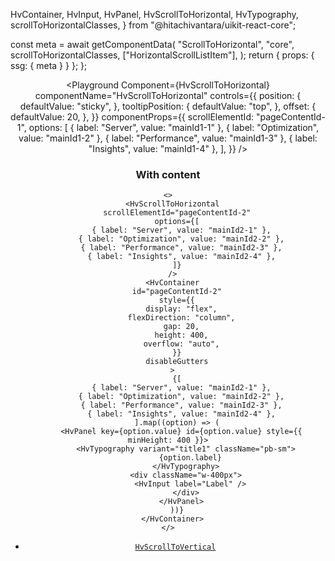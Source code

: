   HvContainer,
  HvInput,
  HvPanel,
  HvScrollToHorizontal,
  HvTypography,
  scrollToHorizontalClasses,
} from "@hitachivantara/uikit-react-core";


  const meta = await getComponentData(
    "ScrollToHorizontal",
    "core",
    scrollToHorizontalClasses,
    ["HorizontalScrollListItem"],
  );
  return { props: { ssg: { meta } } };
};

<Header />

<Playground
  Component={HvScrollToHorizontal}
  componentName="HvScrollToHorizontal"
  controls={{
    position: {
      defaultValue: "sticky",
    },
    tooltipPosition: {
      defaultValue: "top",
    },
    offset: {
      defaultValue: 20,
    },
  }}
  componentProps={{
    scrollElementId: "pageContentId-1",
    options: [
      { label: "Server", value: "mainId1-1" },
      { label: "Optimization", value: "mainId1-2" },
      { label: "Performance", value: "mainId1-3" },
      { label: "Insights", value: "mainId1-4" },
    ],
  }}
/>

### With content

```tsx live
<>
  <HvScrollToHorizontal
    scrollElementId="pageContentId-2"
    options={[
      { label: "Server", value: "mainId2-1" },
      { label: "Optimization", value: "mainId2-2" },
      { label: "Performance", value: "mainId2-3" },
      { label: "Insights", value: "mainId2-4" },
    ]}
  />
  <HvContainer
    id="pageContentId-2"
    style={{
      display: "flex",
      flexDirection: "column",
      gap: 20,
      height: 400,
      overflow: "auto",
    }}
    disableGutters
  >
    {[
      { label: "Server", value: "mainId2-1" },
      { label: "Optimization", value: "mainId2-2" },
      { label: "Performance", value: "mainId2-3" },
      { label: "Insights", value: "mainId2-4" },
    ].map((option) => (
      <HvPanel key={option.value} id={option.value} style={{ minHeight: 400 }}>
        <HvTypography variant="title1" className="pb-sm">
          {option.label}
        </HvTypography>
        <div className="w-400px">
          <HvInput label="Label" />
        </div>
      </HvPanel>
    ))}
  </HvContainer>
</>
```

- [`HvScrollToVertical`](/components/scroll-to-vertical)

